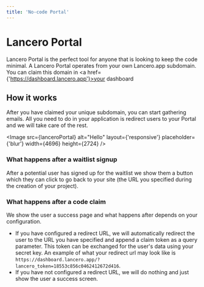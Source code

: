 ```yaml
---
title: 'No-code Portal'
---
```


# Lancero Portal
Lancero Portal is the perfect tool for anyone that is looking to keep the code minimal. A Lancero Portal operates from your own Lancero.app subdomain. You can claim this domain in <a href={'https://dashboard.lancero.app'}>your dashboard</a>

## How it works
After you have claimed your unique subdomain, you can start gathering emails. All you need to do in your application is redirect users to your Portal and we will take care of the rest.

<Image src={lanceroPortal} alt="Hello" layout={'responsive'} placeholder={'blur'} width={4696} height={2724} />

### What happens after a waitlist signup
After a potential user has signed up for the waitlist we show them a button which they can click to go back to your site (the URL you specified during the creation of your project).

### What happens after a code claim
We show the user a success page and what happens after depends on your configuration.

- If you have configured a redirect URL, we will automatically redirect the user to the URL you have specified and append a claim token as a query parameter. This token can be exchanged for the user's data using your secret key.
An example of what your redirect url may look like is `https://dashboard.lancero.app/?lancero_token=18553c856c0462412672d416`.
- If you have not configured a redirect URL, we will do nothing and just show the user a success screen.